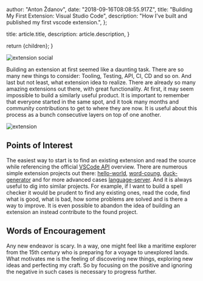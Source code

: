 
  author: "Anton Ždanov",
  date: "2018-09-16T08:08:55.917Z",
  title: "Building My First Extension: Visual Studio Code",
  description: "How I've built and published my first vscode extension.",
};

  title: article.title,
  description: article.description,
}

  return <ArticleLayout article={article}>{children}</ArticleLayout>;
}

<Image src={extensionSocial} alt="extension social" />

Building an extension at first seemed like a daunting task. There are so many new things to consider: Tooling, Testing, API, CI, CD and so on. And last but not least, what extension idea to realize. There are already so many amazing extensions out there, with great functionality. At first, it may seem impossible to build a similarly useful product. It is important to remember that everyone started in the same spot, and it took many months and community contributions to get to where they are now. It is useful about this process as a bunch consecutive layers on top of one another.

<Image src={extension} alt="extension" />

## Points of Interest

The easiest way to start is to find an existing extension and read the source while referencing the official [VSCode API](https://code.visualstudio.com/docs/extensionAPI/vscode-api) overview. There are numerous simple extension projects out there: [hello-world](https://code.visualstudio.com/docs/extensions/example-hello-world), [word-coung](https://code.visualstudio.com/docs/extensions/example-word-count), [duck-generator](https://github.com/vanister/duck-generator) and for more advanced cases [language-server](https://code.visualstudio.com/docs/extensions/example-language-server). And it is always useful to dig into similar projects. For example, if I want to build a spell checker it would be prudent to find any existing ones, read the code, find what is good, what is bad, how some problems are solved and is there a way to improve. It is even possible to abandon the idea of building an extension an instead contribute to the found project.

## Words of Encouragement

Any new endeavor is scary. In a way, one might feel like a maritime explorer from the 15th century who is preparing for a voyage to unexplored lands. What motivates me is the feeling of discovering new things, exploring new ideas and perfecting my craft. So by focusing on the positive and ignoring the negative in such cases is necessary to progress further.
